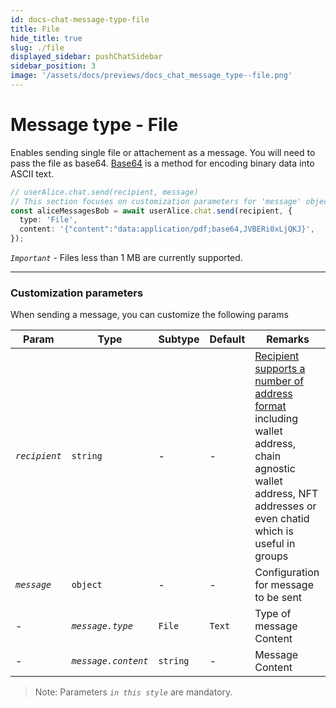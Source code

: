 ```yaml
---
id: docs-chat-message-type-file
title: File
hide_title: true
slug: ./file
displayed_sidebar: pushChatSidebar
sidebar_position: 3
image: '/assets/docs/previews/docs_chat_message_type--file.png'
---
```


# Message type - File

Enables sending single file or attachement as a message. You will need to pass the file as base64. [Base64](https://en.wikipedia.org/wiki/Base64) is a method for encoding binary data into ASCII text.

<head>
  <title>Message Type - File | Push Chat | Push Documentation</title>
</head>


<Tabs className="codetabs" groupId="code-examples">
  <TabItem value="js" attributes={{className: "codetab js"}} default>

```typescript
// userAlice.chat.send(recipient, message)
// This section focuses on customization parameters for 'message' object
const aliceMessagesBob = await userAlice.chat.send(recipient, {
  type: 'File',
  content: '{"content":"data:application/pdf;base64,JVBERi0xLjQKJ}',
});
```

  </TabItem>
</Tabs>

_`Important`_ - Files less than 1 MB are currently supported.

---

### Customization parameters

When sending a message, you can customize the following params

| Param         | Type                | Subtype  | Default | Remarks                                                                                                                                                                                                                                            |
| ------------- | ------------------- | -------- | ------- | -------------------------------------------------------------------------------------------------------------------------------------------------------------------------------------------------------------------------------------------------- |
| _`recipient`_ | `string`            | -        | -       | [Recipient supports a number of address format](/docs/chat/supported-wallet-standards/ 'Supported wallet standards for Push Chat') including wallet address, chain agnostic wallet address, NFT addresses or even chatid which is useful in groups |
| _`message`_   | `object`            | -        | -       | Configuration for message to be sent                                                                                                                                                                                                               |
| -             | _`message.type`_    | `File`   | `Text`  | Type of message Content                                                                                                                                                                                                                            |
| -             | _`message.content`_ | `string` | -       | Message Content                                                                                                                                                                                                                                    |

> Note: Parameters _`in this style`_ are mandatory.
